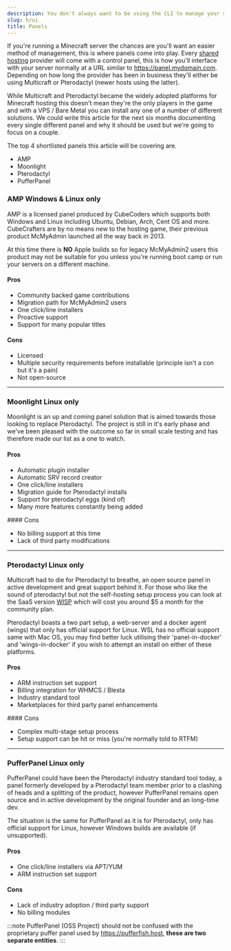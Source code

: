 ```yaml
---
description: You don't always want to be using the CLI to manage your server, consider a web panel and share the responsibility with your other administrators.
slug: h/ui
title: Panels
---
```



If you're running a Minecraft server the chances are you'll want an easier method of management, this is where panels come into play. Every [shared hosting](types#shared-hosting) provider will come with a control panel, this is how you'll interface with your server normally at a URL similar to https://panel.mydomain.com. Depending on how long the provider has been in business they'll either be using Multicraft or Pterodactyl (newer hosts using the latter).

While Multicraft and Pterodactyl became the widely adopted platforms for Minecraft hosting this doesn't mean they're the only players in the game and with a VPS / Bare Metal you can install any one of a number of different solutions. We could write this article for the next six months documenting every single different panel and why it should be used but we're going to focus on a couple.

The top 4 shortlisted panels this article will be covering are.

<ul class="pl-5 list-disc">
    <li>AMP</li>
    <li>Moonlight</li>
    <li>Pterodactyl</li>
    <li>PufferPanel</li>
</ul>

### AMP <MainStatusPill info>Windows & Linux only</MainStatusPill>

AMP is a licensed panel produced by CubeCoders which supports both Windows and Linux including Ubuntu, Debian, Arch, Cent OS and more. CubeCrafters are by no means new to the hosting game, their previous product McMyAdmin launched all the way back in 2013.

At this time there is **NO** Apple builds so for legacy McMyAdmin2 users this product may not be suitable for you unless you're running boot camp or run your servers on a different machine.

#### Pros

<ul class="pl-5 list-disc">
    <li>Community backed game contributions</li>
    <li>Migration path for McMyAdmin2 users</li>
    <li>One click/line installers</li>
    <li>Proactive support</li>
    <li>Support for many popular titles</li>
</ul>

#### Cons

<ul class="pl-5 list-disc">
    <li>Licensed</li>
    <li>Multiple security requirements before installable (principle isn't a con but it's a pain)</li>
    <li>Not open-source</li>
</ul>

<CardGrid>
  <LinkCard title="Website" href="https://cubecoders.com/AMP" />
  <LinkCard title="Github Wiki" href="https://github.com/CubeCoders/AMP/wiki" />
</CardGrid>

---

### Moonlight <MainStatusPill info>Linux only</MainStatusPill>

Moonlight is an up and coming panel solution that is aimed towards those looking to replace Pterodactyl. The project is still in it's early phase and we've been pleased with the outcome so far in small scale testing and has therefore made our list as a one to watch.

#### Pros

<ul class="pl-5 list-disc">
    <li>Automatic plugin installer</li>
    <li>Automatic SRV record creator</li>
    <li>One click/line installers</li>
    <li>Migration guide for Pterodactyl installs</li>
    <li>Support for pterodactyl eggs (kind of)</li>
    <li>Many more features constantly being added</li>
</ul>
#### Cons
<ul class="pl-5 list-disc">
    <li>No billing support at this time</li>
    <li>Lack of third party modifications</li>
</ul>

<CardGrid>
  <LinkCard title="Website" href="https://moonlightpanel.xyz" />
  <LinkCard title="Github Project" href="https://github.com/Moonlight-Panel/Moonlight" />
</CardGrid>

---

### Pterodactyl <MainStatusPill info>Linux only</MainStatusPill>

Multicraft had to die for Pterodactyl to breathe, an open source panel in active development and great support behind it. For those who like the sound of pterodactyl but not the self-hosting setup process you can look at the SaaS version [WISP](https://wisp.gg) which will cost you around $5 a month for the community plan.

Pterodactyl boasts a two part setup, a web-server and a docker agent (wings) that only has official support for Linux. WSL has no official support same with Mac OS, you may find better luck utilising their 'panel-in-docker' and 'wings-in-docker' if you wish to attempt an install on either of these platforms.

#### Pros

<ul class="pl-5 list-disc">
    <li>ARM instruction set support</li>
    <li>Billing integration for WHMCS / Blesta</li>
    <li>Industry standard tool</li>
    <li>Marketplaces for third party panel enhancements</li>
</ul>
#### Cons
<ul class="pl-5 list-disc">
    <li>Complex multi-stage setup process</li>
    <li>Setup support can be hit or miss (you're normally told to RTFM)</li>
</ul>

<CardGrid>
  <LinkCard title="Website" href="https://pterodactyl.io" />
  <LinkCard title="Discord" href="https://discord.gg/pterodactyl" />
  <LinkCard title="Github" href="https://github.com/pterodactyl/panel" />
</CardGrid>

---

### PufferPanel <MainStatusPill info>Linux only</MainStatusPill>

PufferPanel could have been the Pterodactyl industry standard tool today, a panel formerly developed by a Pterodactyl team member prior to a clashing of heads and a splitting of the product, however PufferPanel remains open source and in active development by the original founder and an long-time dev.

The situation is the same for PufferPanel as it is for Pterodactyl, only has official support for Linux, however Windows builds are available (if unsupported).

#### Pros

<ul class="pl-5 list-disc">
    <li>One click/line installers via APT/YUM</li>
    <li>ARM instruction set support</li>
</ul>

#### Cons

<ul class="pl-5 list-disc">
    <li>Lack of industry adoption / third party support</li>
    <li>No billing modules</li>
</ul>

:::note
PufferPanel (OSS Project) should not be confused with the proprietary puffer panel used by https://pufferfish.host, **these are two separate entities**.
:::

<CardGrid>
  <LinkCard title="Website" href="https://www.pufferpanel.com/" />
  <LinkCard title="Discord" href="https://discord.gg/v8dz49e" />
  <LinkCard title="Github" href="https://github.com/pufferpanel/pufferpanel" />
</CardGrid>
